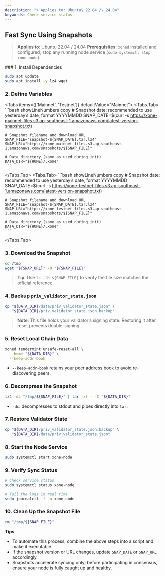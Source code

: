 ```yaml
---
description: "> Applies to: Ubuntu\_22.04 /\_24.04"
keywords: Check service status
---
```


## Fast Sync Using Snapshots

> **Applies to**: Ubuntu 22.04 / 24.04
> **Prerequisites**: `xoned` installed and configured; stop any running node service (`sudo systemctl stop xone-node`).

<Steps>
### 1. Install Dependencies

```bash showLineNumbers copy
sudo apt update
sudo apt install -y lz4 wget
```

### 2. Define Variables

<Tabs items={['Mainnet', 'Testnet']} defaultValue="Mainnet">
  <Tabs.Tab>
    ```bash showLineNumbers copy
    # Snapshot date: recommended to use yesterday’s date, format YYYYMMDD
    SNAP_DATE=$(curl -s https://xone-mainnet-files.s3.ap-southeast-1.amazonaws.com/latest-version-snapshot.txt)

    # Snapshot filename and download URL
    SNAP_FILE="snapshot-${SNAP_DATE}.tar.lz4"
    SNAP_URL="https://xone-mainnet-files.s3.ap-southeast-1.amazonaws.com/snapshots/${SNAP_FILE}"

    # Data directory (same as used during init)
    DATA_DIR="${HOME}/.xone"
    ```
  </Tabs.Tab>
  <Tabs.Tab>
    ```bash showLineNumbers copy
    # Snapshot date: recommended to use yesterday’s date, format YYYYMMDD
    SNAP_DATE=$(curl -s https://xone-testnet-files.s3.ap-southeast-1.amazonaws.com/latest-version-snapshot.txt)

    # Snapshot filename and download URL
    SNAP_FILE="snapshot-${SNAP_DATE}.tar.lz4"
    SNAP_URL="https://xone-testnet-files.s3.ap-southeast-1.amazonaws.com/snapshots/${SNAP_FILE}"

    # Data directory (same as used during init)
    DATA_DIR="${HOME}/.xone"
    ```
  </Tabs.Tab>
</Tabs>

### 3. Download the Snapshot

```bash showLineNumbers copy
cd /tmp
wget "${SNAP_URL}" -O "${SNAP_FILE}"
```

> **Tip**: Use `ls -lh ${SNAP_FILE}` to verify the file size matches the official reference.

### 4. Backup `priv_validator_state.json`

```bash showLineNumbers copy
cp "${DATA_DIR}/data/priv_validator_state.json" \
   "${DATA_DIR}/priv_validator_state.json.backup"
```

> **Note**: This file holds your validator’s signing state. Restoring it after reset prevents double-signing.

### 5. Reset Local Chain Data

```bash showLineNumbers copy
xoned tendermint unsafe-reset-all \
  --home "${DATA_DIR}" \
  --keep-addr-book
```

* `--keep-addr-book` retains your peer address book to avoid re-discovering peers.

### 6. Decompress the Snapshot

```bash showLineNumbers copy
lz4 -dc "/tmp/${SNAP_FILE}" | tar -xf - -C "${DATA_DIR}"
```

* `-dc`: decompresses to stdout and pipes directly into `tar`.

### 7. Restore Validator State

```bash showLineNumbers copy
cp "${DATA_DIR}/priv_validator_state.json.backup" \
   "${DATA_DIR}/data/priv_validator_state.json"
```

### 8. Start the Node Service

```bash showLineNumbers copy
sudo systemctl start xone-node
```

### 9. Verify Sync Status

```bash showLineNumbers copy
# Check service status
sudo systemctl status xone-node

# Tail the logs in real time
sudo journalctl -f -u xone-node
```

### 10. Clean Up the Snapshot File

```bash showLineNumbers copy
rm "/tmp/${SNAP_FILE}"
```

</Steps>

**Tips**

* To automate this process, combine the above steps into a script and make it executable.
* If the snapshot version or URL changes, update `SNAP_DATE` or `SNAP_URL` accordingly.
* Snapshots accelerate syncing only; before participating in consensus, ensure your node is fully caught up and healthy.
